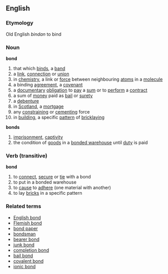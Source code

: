 ==English==
===Etymology===
Old English ''bindan'' to bind
===Noun===
'''bond'''
# that which [[bind]]s, a [[band]]
# a [[link]], [[connection]] or [[union]]
# in [[chemistry]], a link or [[force]] between neighbouring [[atom]]s in a [[molecule]]
# a binding [[agreement]], a [[covenant]]
# a [[document]]ary [[obligation]] to [[pay]] a [[sum]] or to [[perform]] a [[contract]]
# a sum of [[money]] paid as [[bail]] or [[surety]]
# a [[debenture]]
# in [[Scotland]], a [[mortgage]]
# any [[constrain]]ing or [[cement]]ing force
# in [[building]], a specific [[pattern]] of [[bricklaying]]
'''bonds'''
# [[imprisonment]], [[captivity]]
# the condition of [[goods]] in a [[bonded warehouse]] until [[duty]] is paid

===Verb (transitive)===
'''bond'''
# to [[connect]], [[secure]] or [[tie]] with a bond
# to put in a bonded warehouse
# to [[cause]] to [[adhere]] (one material with another)
# to lay [[brick]]s in a specific pattern
===Related terms===
* [[English bond]]
* [[Flemish bond]]
* [[bond paper]]
* [[bondsman]]
* [[bearer bond]]
* [[junk bond]]
* [[completion bond]]
* [[bail bond]]
* [[covalent bond]]
* [[ionic bond]]